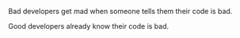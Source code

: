 
Bad developers get mad when someone tells them their code is bad.

Good developers already know their code is bad.
